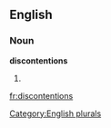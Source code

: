 
==English==

===Noun===
'''discontentions'''

# {{plural of|[[discontention]]}}

[[Category:English plurals]]

[[fr:discontentions]]